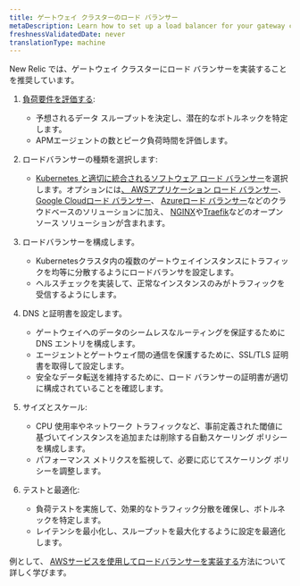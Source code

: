 ```yaml
---
title: ゲートウェイ クラスターのロード バランサー
metaDescription: Learn how to set up a load balancer for your gateway cluster to manage the flow of data from your monitored entities to New Relic.
freshnessValidatedDate: never
translationType: machine
---
```


New Relic では、ゲートウェイ クラスターにロード バランサーを実装することを推奨しています。

1. [負荷要件を評価する](/docs/pipeline-control/sizing-and-scaling):

   * 予想されるデータ スループットを決定し、潜在的なボトルネックを特定します。
   * APMエージェントの数とピーク負荷時間を評価します。

2. ロードバランサーの種類を選択します:

   * [Kubernetes と適切に統合されるソフトウェア ロード バランサー](https://kubernetes.io/docs/concepts/services-networking/ingress-controllers/)を選択します。オプションには[、 AWSアプリケーション ロード バランサー](https://docs.aws.amazon.com/eks/latest/userguide/alb-ingress.html)、 [Google Cloudロード バランサー](https://cloud.google.com/kubernetes-engine/docs/concepts/ingress)、 [Azureロード バランサー](https://learn.microsoft.com/en-us/troubleshoot/azure/azure-kubernetes/load-bal-ingress-c/create-unmanaged-ingress-controller?tabs=azure-cli)などのクラウドベースのソリューションに加え、 [NGINX](https://kubernetes.github.io/ingress-nginx/)や[Traefik](https://doc.traefik.io/traefik/providers/kubernetes-ingress/)などのオープン ソース ソリューションが含まれます。

3. ロードバランサーを構成します。

   * Kubernetesクラスタ内の複数のゲートウェイインスタンスにトラフィックを均等に分散するようにロードバランサを設定します。
   * ヘルスチェックを実装して、正常なインスタンスのみがトラフィックを受信するようにします。

4. DNS と証明書を設定します。

   * ゲートウェイへのデータのシームレスなルーティングを保証するために DNS エントリを構成します。
   * エージェントとゲートウェイ間の通信を保護するために、SSL/TLS 証明書を取得して設定します。
   * 安全なデータ転送を維持するために、ロード バランサーの証明書が適切に構成されていることを確認します。

5. サイズとスケール:

   * CPU 使用率やネットワーク トラフィックなど、事前定義された閾値に基づいてインスタンスを追加または削除する自動スケーリング ポリシーを構成します。
   * パフォーマンス メトリクスを監視して、必要に応じてスケーリング ポリシーを調整します。

6. テストと最適化:

   * 負荷テストを実施して、効果的なトラフィック分散を確保し、ボトルネックを特定します。
   * レイテンシを最小化し、スループットを最大化するように設定を最適化します。

例として、 [AWSサービスを使用してロードバランサーを実装する](/docs/new-relic-control/pipeline-control/aws-alb-for-gateway)方法について詳しく学びます。